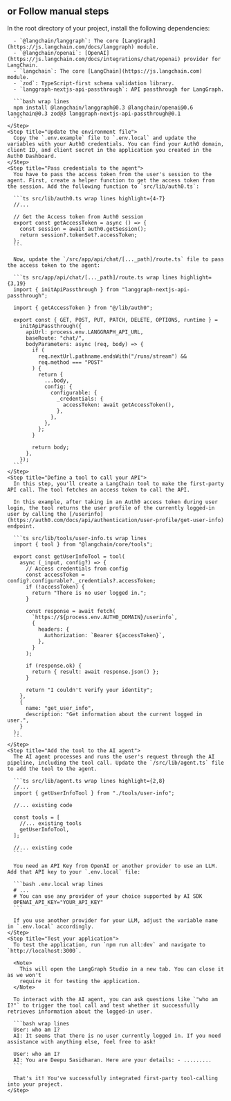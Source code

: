 ## or Follow manual steps

<div id="manual-steps">
  <Steps>
    <Step title="Install dependencies">
      In the root directory of your project, install the following dependencies:

      - `@langchain/langgraph`: The core [LangGraph](https://js.langchain.com/docs/langgraph) module.
      - `@langchain/openai`: [OpenAI](https://js.langchain.com/docs/integrations/chat/openai) provider for LangChain.
      - `langchain`: The core [LangChain](https://js.langchain.com) module.
      - `zod`: TypeScript-first schema validation library.
      - `langgraph-nextjs-api-passthrough`: API passthrough for LangGraph.

      ```bash wrap lines
      npm install @langchain/langgraph@0.3 @langchain/openai@0.6 langchain@0.3 zod@3 langgraph-nextjs-api-passthrough@0.1
      ```
    </Step>
    <Step title="Update the environment file">
      Copy the `.env.example` file to `.env.local` and update the variables with your Auth0 credentials. You can find your Auth0 domain, client ID, and client secret in the application you created in the Auth0 Dashboard.
    </Step>
    <Step title="Pass credentials to the agent">
      You have to pass the access token from the user's session to the agent. First, create a helper function to get the access token from the session. Add the following function to `src/lib/auth0.ts`:

      ```ts src/lib/auth0.ts wrap lines highlight={4-7}
      //...

      // Get the Access token from Auth0 session
      export const getAccessToken = async () => {
        const session = await auth0.getSession();
        return session?.tokenSet?.accessToken;
      };
      ```

      Now, update the `/src/app/api/chat/[..._path]/route.ts` file to pass the access token to the agent:

      ```ts src/app/api/chat/[..._path]/route.ts wrap lines highlight={3,19}
      import { initApiPassthrough } from "langgraph-nextjs-api-passthrough";

      import { getAccessToken } from "@/lib/auth0";

      export const { GET, POST, PUT, PATCH, DELETE, OPTIONS, runtime } =
        initApiPassthrough({
          apiUrl: process.env.LANGGRAPH_API_URL,
          baseRoute: "chat/",
          bodyParameters: async (req, body) => {
            if (
              req.nextUrl.pathname.endsWith("/runs/stream") &&
              req.method === "POST"
            ) {
              return {
                ...body,
                config: {
                  configurable: {
                    _credentials: {
                      accessToken: await getAccessToken(),
                    },
                  },
                },
              };
            }

            return body;
          },
        });
      ```
    </Step>
    <Step title="Define a tool to call your API">
      In this step, you'll create a LangChain tool to make the first-party API call. The tool fetches an access token to call the API.

      In this example, after taking in an Auth0 access token during user login, the tool returns the user profile of the currently logged-in user by calling the [/userinfo](https://auth0.com/docs/api/authentication/user-profile/get-user-info) endpoint.

      ```ts src/lib/tools/user-info.ts wrap lines
      import { tool } from "@langchain/core/tools";

      export const getUserInfoTool = tool(
        async (_input, config?) => {
          // Access credentials from config
          const accessToken = config?.configurable?._credentials?.accessToken;
          if (!accessToken) {
            return "There is no user logged in.";
          }

          const response = await fetch(
            `https://${process.env.AUTH0_DOMAIN}/userinfo`,
            {
              headers: {
                Authorization: `Bearer ${accessToken}`,
              },
            }
          );

          if (response.ok) {
            return { result: await response.json() };
          }

          return "I couldn't verify your identity";
        },
        {
          name: "get_user_info",
          description: "Get information about the current logged in user.",
        }
      );
      ```
    </Step>
    <Step title="Add the tool to the AI agent">
      The AI agent processes and runs the user's request through the AI pipeline, including the tool call. Update the `/src/lib/agent.ts` file to add the tool to the agent.

      ```ts src/lib/agent.ts wrap lines highlight={2,8}
      //...
      import { getUserInfoTool } from "./tools/user-info";

      //... existing code

      const tools = [
        //... existing tools
        getUserInfoTool,
      ];

      //... existing code
      ```

      You need an API Key from OpenAI or another provider to use an LLM. Add that API key to your `.env.local` file:

      ```bash .env.local wrap lines
      # ...
      # You can use any provider of your choice supported by AI SDK
      OPENAI_API_KEY="YOUR_API_KEY"
      ```

      If you use another provider for your LLM, adjust the variable name in `.env.local` accordingly.
    </Step>
    <Step title="Test your application">
      To test the application, run `npm run all:dev` and navigate to `http://localhost:3000`.

      <Note>
        This will open the LangGraph Studio in a new tab. You can close it as we won't
        require it for testing the application.
      </Note>

      To interact with the AI agent, you can ask questions like `"who am I?"` to trigger the tool call and test whether it successfully retrieves information about the logged-in user.

      ```bash wrap lines
      User: who am I?
      AI: It seems that there is no user currently logged in. If you need assistance with anything else, feel free to ask!

      User: who am I?
      AI: You are Deepu Sasidharan. Here are your details: - .........
      ```

      That's it! You've successfully integrated first-party tool-calling into your project.
    </Step>
  </Steps>
</div>

